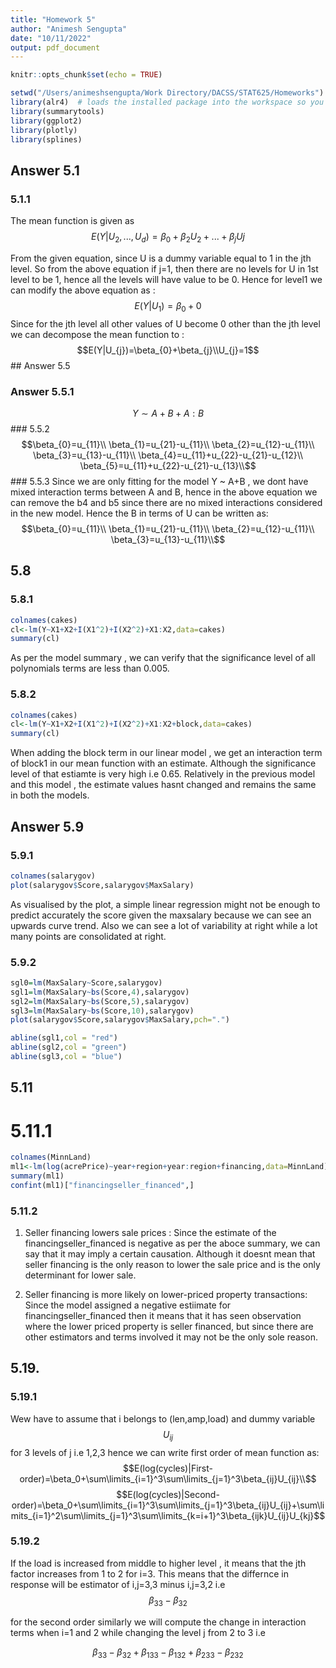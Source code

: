 ```yaml
---
title: "Homework 5"
author: "Animesh Sengupta"
date: "10/11/2022"
output: pdf_document
---
```

  
```r
knitr::opts_chunk$set(echo = TRUE)
```

```r

setwd("/Users/animeshsengupta/Work Directory/DACSS/STAT625/Homeworks") 
library(alr4)  # loads the installed package into the workspace so you can use it
library(summarytools)
library(ggplot2)
library(plotly)
library(splines)
```


## Answer 5.1

### 5.1.1

The mean function is given as 
$$E(Y|U_{2},...,U_{d})=\beta_{0}+\beta_{2}U_{2}+...+\beta_{j}U{j}$$

From the given equation, since U is a dummy variable equal to 1 in the jth level. So from the above equation if j=1, then there are no levels for U in 1st level to be 1, hence all the levels will have value to be 0. Hence for level1 we can modify the above equation as :
$$E(Y|U_{1})=\beta_{0}+0$$
Since for the jth level all other values of U become 0 other than the jth level we can decompose the mean function to :
$$E(Y|U_{j})=\beta_{0}+\beta_{j}\\U_{j}=1$$
## Answer 5.5

### Answer 5.5.1

$$Y \sim A+B+A:B$$
### 5.5.2
$$\beta_{0}=u_{11}\\
\beta_{1}=u_{21}-u_{11}\\
\beta_{2}=u_{12}-u_{11}\\
\beta_{3}=u_{13}-u_{11}\\
\beta_{4}=u_{11}+u_{22}-u_{21}-u_{12}\\
\beta_{5}=u_{11}+u_{22}-u_{21}-u_{13}\\$$
### 5.5.3
Since we are only fitting for the model Y ~ A+B , we dont have mixed interaction terms between A and B, hence in the above equation we can remove the b4 and b5 since there are no mixed interactions considered in the new model. Hence the B in terms of U can be written as:
$$\beta_{0}=u_{11}\\
\beta_{1}=u_{21}-u_{11}\\
\beta_{2}=u_{12}-u_{11}\\
\beta_{3}=u_{13}-u_{11}\\$$

## 5.8

### 5.8.1
```r
colnames(cakes)
cl<-lm(Y~X1+X2+I(X1^2)+I(X2^2)+X1:X2,data=cakes)
summary(cl)
```
As per the model summary , we can verify that the significance level of all polynomials terms are  less than 0.005.

### 5.8.2
```r
colnames(cakes)
cl<-lm(Y~X1+X2+I(X1^2)+I(X2^2)+X1:X2+block,data=cakes)
summary(cl)
```
When adding the block term in our linear model , we get an interaction term of block1 in our mean function with an estimate. Although the significance level of that estiamte is very high i.e 0.65. Relatively in the previous model and this model , the estimate values hasnt changed and remains the same in both the models.

## Answer 5.9

### 5.9.1

```r
colnames(salarygov)
plot(salarygov$Score,salarygov$MaxSalary)
```

As visualised by the plot, a simple linear regression might not be enough to predict accurately the score given the maxsalary because we can see an upwards curve trend. Also we can see a lot of variability at right while a lot many points are consolidated at right.

### 5.9.2
```r
sgl0=lm(MaxSalary~Score,salarygov)
sgl1=lm(MaxSalary~bs(Score,4),salarygov)
sgl2=lm(MaxSalary~bs(Score,5),salarygov)
sgl3=lm(MaxSalary~bs(Score,10),salarygov)
plot(salarygov$Score,salarygov$MaxSalary,pch=".")

abline(sgl1,col = "red")
abline(sgl2,col = "green")
abline(sgl3,col = "blue")
```
## 5.11

# 5.11.1
```r
colnames(MinnLand)
ml1<-lm(log(acrePrice)~year+region+year:region+financing,data=MinnLand)
summary(ml1)
confint(ml1)["financingseller_financed",]
```

### 5.11.2
1. Seller financing lowers sale prices : Since the estimate of the financingseller_financed is negative as per the aboce summary, we can say that it may imply a certain causation. Although it doesnt mean that seller financing is the only reason to lower the sale price and is the only determinant for lower sale. 

2. Seller financing is more likely on lower-priced property
transactions: Since the model assigned a negative estiimate for financingseller_financed then it means that it has seen observation where the lower priced property is seller financed, but since there are other estimators and terms involved it may not be the only sole reason. 

## 5.19.

### 5.19.1
Wew have to assume that i belongs to (len,amp,load) and dummy variable $$U_{ij}$$ for 3 levels of j i.e 1,2,3
hence we can write first order of mean function as:  
$$E(log(cycles)|First-order)=\beta_0+\sum\limits_{i=1}^3\sum\limits_{j=1}^3\beta_{ij}U_{ij}\\$$
$$E(log(cycles)|Second-order)=\beta_0+\sum\limits_{i=1}^3\sum\limits_{j=1}^3\beta_{ij}U_{ij}+\sum\limits_{i=1}^2\sum\limits_{j=1}^3\sum\limits_{k=i+1}^3\beta_{ijk}U_{ij}U_{kj}$$

### 5.19.2
If the load is increased from middle to higher level , it means that the jth factor increases from 1 to 2 for i=3. This means that the differnce in response will be estimator of i,j=3,3 minus i,j=3,2 i.e
$$ \beta_{33}-\beta_{32} $$

for the second order similarly we will compute the change in interaction terms when i=1 and 2 while changing the level j from 2 to 3 i.e

$$ \beta_{33}-\beta_{32} + \beta_{133}-\beta_{132}+\beta_{233}-\beta_{232} $$